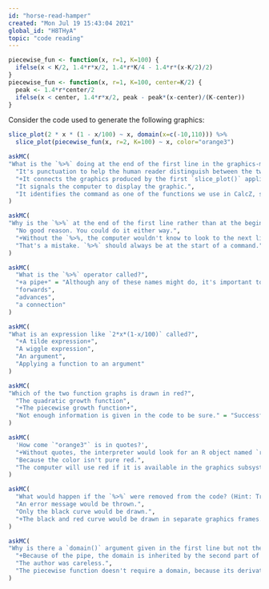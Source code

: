 ```yaml
---
id: "horse-read-hamper"
created: "Mon Jul 19 15:43:04 2021"
global_id: "H8THyA"
topic: "code reading"
---
```


```r
piecewise_fun <- function(x, r=1, K=100) {
  ifelse(x < K/2, 1.4*r*x/2, 1.4*r*K/4 - 1.4*r*(x-K/2)/2)
}
piecewise_fun <- function(x, r=1, K=100, center=K/2) {
  peak <- 1.4*r*center/2
  ifelse(x < center, 1.4*r*x/2, peak - peak*(x-center)/(K-center))
}
```

Consider the code used to generate the following graphics:


```r
slice_plot(2 * x * (1 - x/100) ~ x, domain(x=c(-10,110))) %>%
  slice_plot(piecewise_fun(x, r=2, K=100) ~ x, color="orange3")
```


```r
askMC(
"What is the `%>%` doing at the end of the first line in the graphics-making command?",
  "It's punctuation to help the human reader distinguish between the two lines.",
  "+It connects the graphics produced by the first `slice_plot()` application and two the second, so that the new (red) curve will be added on top of the old.+",
  "It signals the computer to display the graphic.", 
  "It identifies the command as one of the functions we use in CalcZ, something like 'branding.'"
)
```

```r
askMC(
"Why is the `%>%` at the end of the first line rather than at the beginning of the second?",
  "No good reason. You could do it either way.",
  "+Without the `%>%, the computer wouldn't know to look to the next line of code to include in the overall chain of commands.+",
  "That's a mistake. `%>%` should always be at the start of a command." = "Actually, `%>%` should **never** be at the start of a command."
)
```

```r
askMC(
  "What is the `%>%` operator called?",
  "+a pipe+" = "Although any of these names might do, it's important to use the right name so that you can communicate effectively with other people.",
  "forwards",
  "advances",
  "a connection"
)
```

```r
askMC(
"What is an expression like `2*x*(1-x/100)` called?",
  "+A tilde expression+",
  "A wiggle expression",
  "An argument",
  "Applying a function to an argument"
)
```



```r
askMC(
"Which of the two function graphs is drawn in red?",
  "The quadratic growth function",
  "+The piecewise growth function+",
  "Not enough information is given in the code to be sure." = "Successful code always has enough information to specify exactly what is to be done."
)
```

```r
askMC(
  'How come `"orange3"` is in quotes?',
  "+Without quotes, the interpreter would look for an R object named `red`+",
  "Because the color isn't pure red.",
  "The computer will use red if it is available in the graphics subsystem. If not, it will use dashes."
)
```

```r
askMC(
  "What would happen if the `%>%` were removed from the code? (Hint: Try it!)",
  "An error message would be thrown.",
  "Only the black curve would be drawn.",
  "+The black and red curve would be drawn in separate graphics frames.+"
)
```

```r
askMC(
"Why is there a `domain()` argument given in the first line but not the second?",
  "+Because of the pipe, the domain is inherited by the second part of the pipeline.+",
  "The author was careless.",
  "The piecewise function doesn't require a domain, because its derivative is not continuous." = "The derivative is not continuous, but that has nothing to do with the domain. To make a graph of a function, you always need to specify a domain or inherit it from a previous step in the pipeline."
)
```



